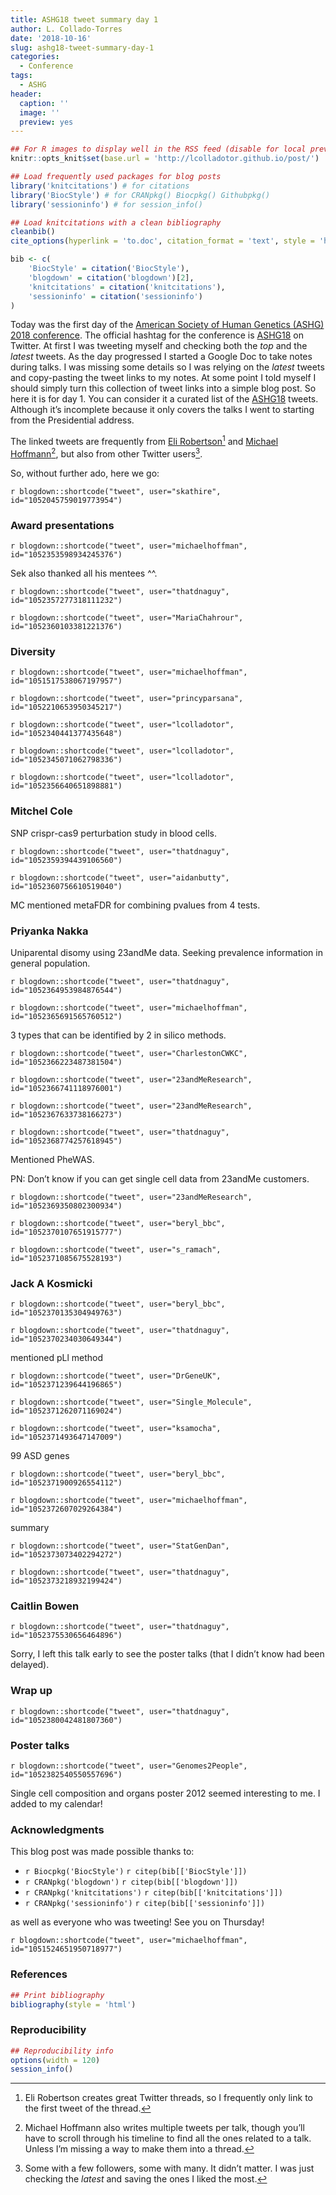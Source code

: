 ```yaml
---
title: ASHG18 tweet summary day 1
author: L. Collado-Torres
date: '2018-10-16'
slug: ashg18-tweet-summary-day-1
categories:
  - Conference
tags:
  - ASHG
header:
  caption: ''
  image: ''
  preview: yes
---
```


```r
## For R images to display well in the RSS feed (disable for local preview)
knitr::opts_knit$set(base.url = 'http://lcolladotor.github.io/post/')

## Load frequently used packages for blog posts
library('knitcitations') # for citations
library('BiocStyle') # for CRANpkg() Biocpkg() Githubpkg()
library('sessioninfo') # for session_info()

## Load knitcitations with a clean bibliography
cleanbib()
cite_options(hyperlink = 'to.doc', citation_format = 'text', style = 'html')

bib <- c(
    'BiocStyle' = citation('BiocStyle'),
    'blogdown' = citation('blogdown')[2],
    'knitcitations' = citation('knitcitations'),
    'sessioninfo' = citation('sessioninfo')
)
```

Today was the first day of the [American Society of Human Genetics (ASHG) 2018 conference](http://www.ashg.org/2018meeting/). The official hashtag for the conference is [ASHG18](https://twitter.com/search?q=%23ASHG18) on Twitter. At first I was tweeting myself and checking both the _top_ and the _latest_ tweets. As the day progressed I started a Google Doc to take notes during talks. I was missing some details so I was relying on the _latest_ tweets and copy-pasting the tweet links to my notes. At some point I told myself I should simply turn this collection of tweet links into a simple blog post. So here it is for day 1. You can consider it a curated list of the [ASHG18](https://twitter.com/search?q=%23ASHG18) tweets. Although it's incomplete because it only covers the talks I went to starting from the Presidential address. 

The linked tweets are frequently from [Eli Robertson](https://twitter.com/thatdnaguy)^[Eli Robertson creates great Twitter threads, so I frequently only link to the first tweet of the thread.] and [Michael Hoffmann](https://twitter.com/michaelhoffman)^[Michael Hoffmann also writes multiple tweets per talk, though you'll have to scroll through his timeline to find all the ones related to a talk. Unless I'm missing a way to make them into a thread.], but also from other Twitter users^[Some with a few followers, some with many. It didn't matter. I was just checking the _latest_ and saving the ones I liked the most.].

So, without further ado, here we go:

`r blogdown::shortcode("tweet", user="skathire", id="1052045759019773954")`

### Award presentations

`r blogdown::shortcode("tweet", user="michaelhoffman", id="1052353598934245376")`

Sek also thanked all his mentees ^^.

`r blogdown::shortcode("tweet", user="thatdnaguy", id="1052357277318111232")`

`r blogdown::shortcode("tweet", user="MariaChahrour", id="1052360103381221376")`

### Diversity

`r blogdown::shortcode("tweet", user="michaelhoffman", id="1051517538067197957")`

`r blogdown::shortcode("tweet", user="princyparsana", id="1052210653950345217")`

`r blogdown::shortcode("tweet", user="lcolladotor", id="1052340441377435648")`

`r blogdown::shortcode("tweet", user="lcolladotor", id="1052345071062798336")`

`r blogdown::shortcode("tweet", user="lcolladotor", id="1052356640651898881")`

### Mitchel Cole

SNP crispr-cas9 perturbation study in blood cells.

`r blogdown::shortcode("tweet", user="thatdnaguy", id="1052359394439106560")`

`r blogdown::shortcode("tweet", user="aidanbutty", id="1052360756610519040")`

MC mentioned metaFDR for combining pvalues from 4 tests.


### Priyanka Nakka

Uniparental disomy using 23andMe data. Seeking prevalence information in general population.

`r blogdown::shortcode("tweet", user="thatdnaguy", id="1052364953984876544")`

`r blogdown::shortcode("tweet", user="michaelhoffman", id="1052365691565760512")`

3 types that can be identified by 2 in silico methods.

`r blogdown::shortcode("tweet", user="CharlestonCWKC", id="1052366223487381504")`

`r blogdown::shortcode("tweet", user="23andMeResearch", id="1052366741118976001")`

`r blogdown::shortcode("tweet", user="23andMeResearch", id="1052367633738166273")`

`r blogdown::shortcode("tweet", user="thatdnaguy", id="1052368774257618945")`

Mentioned PheWAS. 

PN: Don't know if you can get single cell data from 23andMe customers.


`r blogdown::shortcode("tweet", user="23andMeResearch", id="1052369350802300934")`

`r blogdown::shortcode("tweet", user="beryl_bbc", id="1052370107651915777")`

`r blogdown::shortcode("tweet", user="s_ramach", id="1052371085675528193")`


### Jack A Kosmicki

`r blogdown::shortcode("tweet", user="beryl_bbc", id="1052370135304949763")`

`r blogdown::shortcode("tweet", user="thatdnaguy", id="1052370234030649344")`



mentioned pLl method 

`r blogdown::shortcode("tweet", user="DrGeneUK", id="1052371239644196865")`

`r blogdown::shortcode("tweet", user="Single_Molecule", id="1052371262071169024")`

`r blogdown::shortcode("tweet", user="ksamocha", id="1052371493647147009")`


99 ASD genes 

`r blogdown::shortcode("tweet", user="beryl_bbc", id="1052371900926554112")`

`r blogdown::shortcode("tweet", user="michaelhoffman", id="1052372607029264384")`

summary

`r blogdown::shortcode("tweet", user="StatGenDan", id="1052373073402294272")`

`r blogdown::shortcode("tweet", user="thatdnaguy", id="1052373218932199424")`

### Caitlin Bowen

`r blogdown::shortcode("tweet", user="thatdnaguy", id="1052375530656464896")`

Sorry, I left this talk early to see the poster talks (that I didn't know had been delayed).


### Wrap up

`r blogdown::shortcode("tweet", user="thatdnaguy", id="1052380042481807360")`

### Poster talks

`r blogdown::shortcode("tweet", user="Genomes2People", id="1052382540550557696")`

Single cell composition and organs poster 2012 seemed interesting to me. I added to my calendar!



### Acknowledgments

This blog post was made possible thanks to:

* `r Biocpkg('BiocStyle')` `r citep(bib[['BiocStyle']])`
* `r CRANpkg('blogdown')` `r citep(bib[['blogdown']])`
* `r CRANpkg('knitcitations')` `r citep(bib[['knitcitations']])`
* `r CRANpkg('sessioninfo')` `r citep(bib[['sessioninfo']])`

as well as everyone who was tweeting! See you on Thursday!

`r blogdown::shortcode("tweet", user="michaelhoffman", id="1051524651950718977")`

### References

```r
## Print bibliography
bibliography(style = 'html')
```

### Reproducibility

```r
## Reproducibility info
options(width = 120)
session_info()
```
